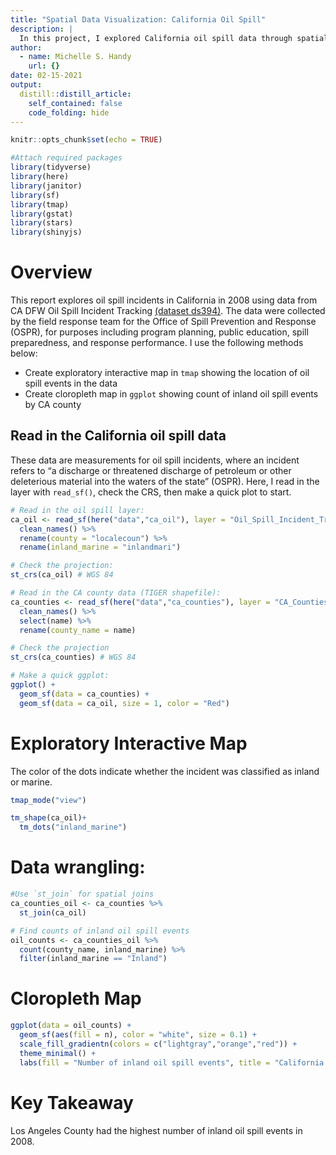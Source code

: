 ```yaml
---
title: "Spatial Data Visualization: California Oil Spill"
description: |
  In this project, I explored California oil spill data through spatial data visualization. Data source: Office of Spill Prevention and Response (OSPR), 2009.
author:
  - name: Michelle S. Handy
    url: {}
date: 02-15-2021
output:
  distill::distill_article:
    self_contained: false
    code_folding: hide
---
```



```r
knitr::opts_chunk$set(echo = TRUE)

#Attach required packages
library(tidyverse)
library(here)
library(janitor)
library(sf)
library(tmap)
library(gstat)
library(stars)
library(shinyjs)
```

# Overview

This report explores oil spill incidents in California in 2008 using data from CA DFW Oil Spill Incident Tracking [(dataset ds394)](https://map.dfg.ca.gov/metadata/ds0394.html). The data were collected by the field response team for the Office of Spill Prevention and Response (OSPR), for purposes including program planning, public education, spill preparedness, and response performance. I use the following methods below:

- Create exploratory interactive map in `tmap` showing the location of oil spill events in the data 
- Create cloropleth map in `ggplot` showing count of inland oil spill events by CA county

## Read in the California oil spill data

These data are measurements for oil spill incidents, where an incident refers to "a discharge or threatened discharge of petroleum or other deleterious material into the waters of the state" (OSPR). Here, I read in the layer with `read_sf()`, check the CRS, then make a quick plot to start.

```r
# Read in the oil spill layer:
ca_oil <- read_sf(here("data","ca_oil"), layer = "Oil_Spill_Incident_Tracking_%5Bds394%5D") %>% 
  clean_names() %>% 
  rename(county = "localecoun") %>% 
  rename(inland_marine = "inlandmari")

# Check the projection:
st_crs(ca_oil) # WGS 84

# Read in the CA county data (TIGER shapefile):
ca_counties <- read_sf(here("data","ca_counties"), layer = "CA_Counties_TIGER2016") %>% 
  clean_names() %>% 
  select(name) %>% 
  rename(county_name = name)

# Check the projection
st_crs(ca_counties) # WGS 84

# Make a quick ggplot:
ggplot() +
  geom_sf(data = ca_counties) +
  geom_sf(data = ca_oil, size = 1, color = "Red")

```

# Exploratory Interactive Map

The color of the dots indicate whether the incident was classified as inland or marine.

```r
tmap_mode("view")

tm_shape(ca_oil)+
  tm_dots("inland_marine")
```


# Data wrangling:

```r
#Use `st_join` for spatial joins
ca_counties_oil <- ca_counties %>% 
  st_join(ca_oil)

# Find counts of inland oil spill events
oil_counts <- ca_counties_oil %>% 
  count(county_name, inland_marine) %>% 
  filter(inland_marine == "Inland")

```

# Cloropleth Map

```r
ggplot(data = oil_counts) +
  geom_sf(aes(fill = n), color = "white", size = 0.1) +
  scale_fill_gradientn(colors = c("lightgray","orange","red")) +
  theme_minimal() +
  labs(fill = "Number of inland oil spill events", title = "California Oil Spill Incidents by County, 2008")
```

# Key Takeaway

Los Angeles County had the highest number of inland oil spill events in 2008.


